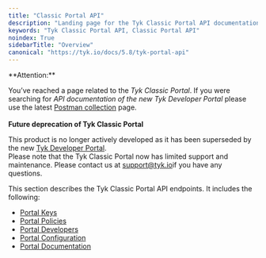 ```yaml
---
title: "Classic Portal API"
description: "Landing page for the Tyk Classic Portal API documentation"
keywords: "Tyk Classic Portal API, Classic Portal API"
noindex: True
sidebarTitle: "Overview"
canonical: "https://tyk.io/docs/5.8/tyk-portal-api"
---
```



<Warning>
**Attention:**

You’ve reached a page related to the *Tyk Classic Portal*. If you were searching for *API documentation of the new Tyk
Developer Portal* please use the latest
[Postman collection](/docs/5.8/product-stack/tyk-enterprise-developer-portal/api-documentation/tyk-edp-api) page.
<br />
<br />
**Future deprecation of Tyk Classic Portal**

This product is no longer actively developed as it
has been superseded by the new [Tyk Developer Portal](/docs/5.8/portal/overview/intro).
<br />
Please note that the Tyk Classic Portal now has limited support and maintenance. Please contact us at
[support@tyk.io](<mailto:support@tyk.io?subject=Tyk classic developer portal>)if you have any questions.
</Warning>



This section describes the Tyk Classic Portal API endpoints. It includes the following:

* [Portal Keys](/docs/5.8/tyk-apis/tyk-portal-api/portal-keys)
* [Portal Policies](/docs/5.8/tyk-apis/tyk-dashboard-api/portal-policies)
* [Portal Developers](/docs/5.8/tyk-apis/tyk-portal-api/portal-developers)
* [Portal Configuration](/docs/5.8/tyk-apis/tyk-portal-api/portal-configuration)
* [Portal Documentation](/docs/5.8/tyk-apis/tyk-portal-api/portal-documentation)
